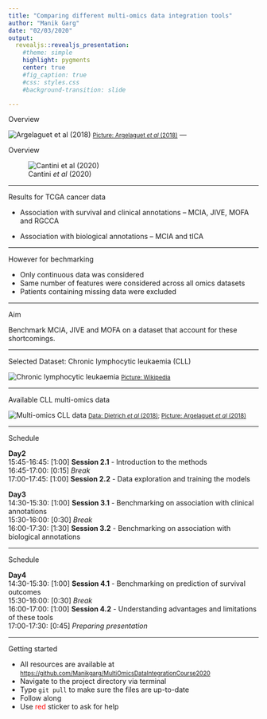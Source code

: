 ```yaml
---
title: "Comparing different multi-omics data integration tools"
author: "Manik Garg"
date: "02/03/2020"
output: 
  revealjs::revealjs_presentation:
    #theme: simple
    highlight: pygments
    center: true
    #fig_caption: true
    #css: styles.css
    #background-transition: slide

---
```


Overview

![Argelaguet *et al* (2018)](./image/Screenshot 2020-03-02 at 11.25.44.png)
<small>[Picture: Argelaguet *et al* (2018)](https://bioconductor.org/packages/devel/bioc/vignettes/MOFA/inst/doc/MOFA_example_CLL.html)</small>
---

Overview

![Cantini *et al* (2020)](./image/Screenshot 2020-03-01 at 22.54.16.png)

---

Results for TCGA cancer data

- Association with survival and clinical annotations
-- MCIA, JIVE, MOFA and RGCCA

- Association with biological annotations
-- MCIA and tICA

---

However for bechmarking

- Only continuous data was considered
- Same number of features were considered across all omics datasets
- Patients containing missing data were excluded

---

Aim

Benchmark MCIA, JIVE and MOFA on a dataset that account for these shortcomings.

---

Selected Dataset: Chronic lymphocytic leukaemia (CLL)

![Chronic lymphocytic leukaemia](./image/Chronic_lymphocytic_leukemia.jpg)
<small>[Picture: Wikipedia](https://en.wikipedia.org/wiki/Chronic_lymphocytic_leukemia#/media/File:Chronic_lymphocytic_leukemia.jpg)</small>

----

Available CLL multi-omics data

![Multi-omics CLL data](./image/Screenshot 2020-03-01 at 22.37.27.png)
<small>[Data: Dietrich *et al* (2018)](https://www.zora.uzh.ch/id/eprint/143400/); [Picture: Argelaguet *et al* (2018)](https://bioconductor.org/packages/devel/bioc/vignettes/MOFA/inst/doc/MOFA_example_CLL.html)</small>

---

Schedule

<div style="text-align: left"> 
**Day2**\
15:45-16:45: [1:00] **Session 2.1** - Introduction to the methods\
16:45-17:00: [0:15] *Break*\
17:00-17:45: [1:00] **Session 2.2** - Data exploration and training the models\

**Day3**\
14:30-15:30: [1:00] **Session 3.1** - Benchmarking on association with clinical annotations\
15:30-16:00: [0:30] *Break*\
16:00-17:30: [1:30] **Session 3.2** - Benchmarking on association with biological annotations\
</div>
---

Schedule

<div style="text-align: left"> 
**Day4**\
14:30-15:30: [1:00] **Session 4.1** - Benchmarking on prediction of survival outcomes\
15:30-16:00: [0:30] *Break*\
16:00-17:00: [1:00] **Session 4.2** - Understanding advantages and limitations of these tools\
17:00-17:30: [0:45] *Preparing presentation*\
</div>

---

Getting started

- All resources are available at <small>[https://github.com/Manikgarg/MultiOmicsDataIntegrationCourse2020](https://github.com/Manikgarg/MultiOmicsDataIntegrationCourse2020)</small>
- Navigate to the project directory via terminal
- Type `git pull` to make sure the files are up-to-date
- Follow along
- Use <span style="color:red">red</span> sticker to ask for help
